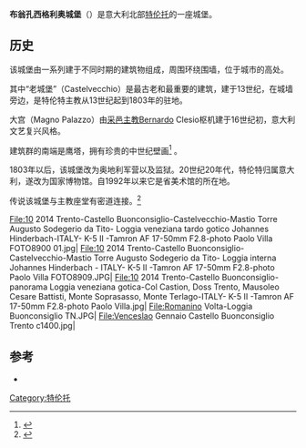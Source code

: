 {{Infobox Military Structure
|name=布翁孔西格利奥城堡
|location=意大利[[特伦托|特伦托]]
|image=File:20110727 Trento Buonconsiglio Castle 6609.jpg
|built=13世纪
|builder=特伦托采邑主教
|open_to_public=是
|controlledby=省美术馆
}}
'''布翁孔西格利奥城堡'''（{{lang-it|Castello del Buonconsiglio}}）是意大利北部[[特伦托|特伦托]]的一座城堡。

==历史==
该城堡由一系列建于不同时期的建筑物组成，周围环绕围墙，位于城市的高处。

其中“老城堡”（Castelvecchio）是最古老和最重要的建筑，建于13世纪，在城墙旁边，是特伦特主教从13世纪起到1803年的驻地。

大宫（Magno Palazzo）由[[采邑主教|采邑主教]]Bernardo Clesio枢机建于16世纪初，意大利文艺复兴风格。

建筑群的南端是鹰塔，拥有珍贵的中世纪壁画<ref>{{cite web|title=Castello Del Buonconsiglio|url=http://www.buonconsiglio.it/index.php/it/Castello-del-Buonconsiglio/monumento/Percorso-di-visita/Introduzione|website=buonconsiglio.it|accessdate=2016-10-29|archive-date=2016-12-27|archive-url=https://web.archive.org/web/20161227112715/https://www.buonconsiglio.it/index.php/it/Castello-del-Buonconsiglio/monumento/Percorso-di-visita/Introduzione|dead-url=yes}}</ref>
。

1803年以后，该城堡改为奥地利军营以及监狱。20世纪20年代，特伦特归属意大利，遂改为国家博物馆。自1992年以来它是省美术馆的所在地。

传说该城堡与主教座堂有密道连接。<ref>{{cite book|first=Mauro|last= Neri|chapter= Passaggi segreti |title= Mille leggende del Trentino. Secondo volume: valle dell'Adige e Trentino meridionale|location=Trento|publisher=Panorama|date=October 1996|pages=53–54}}</ref>

<gallery>
File:10 2014 Trento-Castello Buonconsiglio-Castelvecchio-Mastio Torre Augusto Sodegerio da Tito- Loggia veneziana tardo gotico Johannes Hinderbach-ITALY- K-5 II -Tamron AF 17-50mm F2.8-photo Paolo Villa FOTO8900 01.jpg|
File:10 2014 Trento-Castello Buonconsiglio-Castelvecchio-Mastio Torre Augusto Sodegerio da Tito- Loggia interna Johannes Hinderbach - ITALY- K-5 II -Tamron AF 17-50mm F2.8-photo Paolo Villa FOTO8909.JPG|
File:10 2014 Trento-Castello Buonconsiglio-panorama Loggia veneziana gotica-Col Castion, Doss Trento, Mausoleo Cesare Battisti, Monte Soprasasso, Monte Terlago-ITALY- K-5 II -Tamron AF 17-50mm F2.8-photo Paolo Villa.jpg|
File:Romanino Volta-Loggia Buonconsiglio TN.JPG|
File:Venceslao Gennaio Castello Buonconsiglio Trento c1400.jpg|
</gallery>

==参考==
{{reflist}}
*{{cite book|first=Aldo |last=Gorfer|language=it|title= I castelli di Trento|location=Trento|publisher=Arti Grafiche Saturnia |year= 1992}}
{{coord|46.0711|N|11.1269|E|source:itwiki_region:IT|format=dms|display=title}}
[[Category:特伦托|Category:特伦托]]
